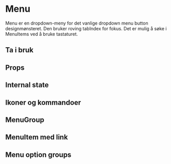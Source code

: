 
<Meta of={MenuStories} />

# Menu

Menu er en dropdown-meny for det vanlige dropdown menu button designmønsteret. Den bruker roving tabIndex for fokus. Det er mulig å søke i MenuItems ved å bruke tastaturet.

## Ta i bruk


## Props

<Card variant="outline" borderRadius="0">
  <CardBody>
    <Story of={MenuStories.Preview} />
  </CardBody>
</Card>

<Source code={MenuStrings.MenuString} dark />
<Controls of={MenuStories.Preview} />

## Internal state

<Card variant="outline" borderRadius="0">
  <CardBody>
    <Story of={MenuStories.MenuState} />
  </CardBody>
</Card>

<Source code={MenuStrings.MenuStateString} dark />

## Ikoner og kommandoer

<Card variant="outline" borderRadius="0">
  <CardBody>
    <Story of={MenuStories.MenuIconsCommands} />
  </CardBody>
</Card>

<Source code={MenuStrings.MenuIconsCommandsString} dark />

## MenuGroup

<Card variant="outline" borderRadius="0">
  <CardBody>
    <Story of={MenuStories.MenuGroup} />
  </CardBody>
</Card>

<Source code={MenuStrings.MenuGroupString} dark />

## MenuItem med link

<Card variant="outline" borderRadius="0">
  <CardBody>
    <Story of={MenuStories.MenuLink} />
  </CardBody>
</Card>

<Source code={MenuStrings.MenuLinkString} dark />

## Menu option groups

<Card variant="outline" borderRadius="0">
  <CardBody>
    <Story of={MenuStories.MenuOptionGroups} />
  </CardBody>
</Card>

<Source code={MenuStrings.MenuOptionGroupsString} dark />
